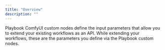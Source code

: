 ```yaml
---
title: "Overview"
description: ""
---
```


Playbook ComfyUI custom nodes define the input parameters that allow you to extend your existing workflows as an API. While extending your workflows, these are the parameters you define via the Playbook custom nodes.